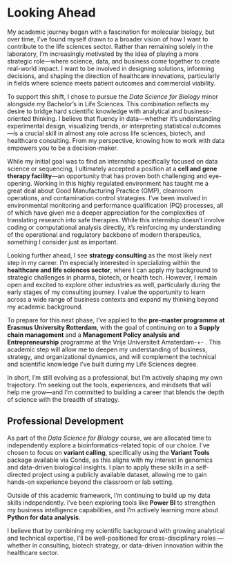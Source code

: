 # Looking Ahead

My academic journey began with a fascination for molecular biology, but over time, I’ve found myself drawn to a broader vision of how I want to contribute to the life sciences sector. Rather than remaining solely in the laboratory, I’m increasingly motivated by the idea of playing a more strategic role—where science, data, and business come together to create real-world impact. I want to be involved in designing solutions, informing decisions, and shaping the direction of healthcare innovations, particularly in fields where science meets patient outcomes and commercial viability.

To support this shift, I chose to pursue the *Data Science for Biology* minor alongside my Bachelor’s in Life Sciences. This combination reflects my desire to bridge hard scientific knowledge with analytical and business-oriented thinking. I believe that fluency in data—whether it’s understanding experimental design, visualizing trends, or interpreting statistical outcomes—is a crucial skill in almost any role across life sciences, biotech, and healthcare consulting. From my perspective, knowing how to work with data empowers you to be a decision-maker.

While my initial goal was to find an internship specifically focused on data science or sequencing, I ultimately accepted a position at a **cell and gene therapy facility**—an opportunity that has proven both challenging and eye-opening. Working in this highly regulated environment has taught me a great deal about Good Manufacturing Practice (GMP), cleanroom operations, and contamination control strategies. I’ve been involved in environmental monitoring and performance qualification (PQ) processes, all of which have given me a deeper appreciation for the complexities of translating research into safe therapies. While this internship doesn’t involve coding or computational analysis directly, it’s reinforcing my understanding of the operational and regulatory backbone of modern therapeutics, something I consider just as important.

Looking further ahead, I see **strategy consulting** as the most likely next step in my career. I’m especially interested in specializing within the **healthcare and life sciences sector**, where I can apply my background to strategic challenges in pharma, biotech, or health tech. However, I remain open and excited to explore other industries as well, particularly during the early stages of my consulting journey. I value the opportunity to learn across a wide range of business contexts and expand my thinking beyond my academic background.

To prepare for this next phase, I’ve applied to the **pre-master programme at Erasmus University Rotterdam**, with the goal of continuing on to a **Supply chain management** and a **Management Policy analysis and Entrepreneurship** programme at the Vrije Universiteit Amsterdam-+- . This academic step will allow me to deepen my understanding of business, strategy, and organizational dynamics, and will complement the technical and scientific knowledge I’ve built during my Life Sciences degree.

In short, I’m still evolving as a professional, but I’m actively shaping my own trajectory. I’m seeking out the tools, experiences, and mindsets that will help me grow—and I’m committed to building a career that blends the depth of science with the breadth of strategy.

## Professional Development {-}

As part of the *Data Science for Biology* course, we are allocated time to independently explore a bioinformatics-related topic of our choice. I’ve chosen to focus on **variant calling**, specifically using the **Variant Tools** package available via Conda, as this aligns with my interest in genomics and data-driven biological insights. I plan to apply these skills in a self-directed project using a publicly available dataset, allowing me to gain hands-on experience beyond the classroom or lab setting. 

Outside of this academic framework, I’m continuing to build up my data skills independently. I’ve been exploring tools like **Power BI** to strengthen my business intelligence capabilities, and I'm actively learning more about **Python for data analysis**. 

I believe that by combining my scientific background with growing analytical and technical expertise, I’ll be well-positioned for cross-disciplinary roles — whether in consulting, biotech strategy, or data-driven innovation within the healthcare sector.
